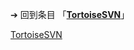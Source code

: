 {{LSR
|article = TortoiseSVN
|latest_release_version = 1.12.0
|latest_release_date = {{release date|2019|4|17}}
}}<noinclude>

➔ 回到条目 「'''[[TortoiseSVN]]'''」
[[Category:最新稳定版模板|TortoiseSVN]]
</noinclude>